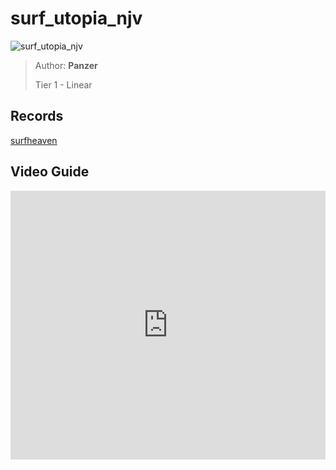 # surf_utopia_njv

![surf_utopia_njv](https://raw.githubusercontent.com/Sayt123/SurfMapPics/Maps-and-bonuses/csgo/surf_utopia_njv.jpg)

> Author: **Panzer**
>
> Tier 1 - Linear

## Records

[surfheaven](https://surfheaven.eu/map/surf_utopia_njv)

## Video Guide

<iframe
  width="100%"
  height="430"
  src="https://www.youtube.com/embed/b4rE7hUI3PY"
  frameborder="0"
  allow="accelerometer; autoplay; clipboard-write; encrypted-media; gyroscope; picture-in-picture"
  allowfullscreen
/>

## WR

<iframe
  width="100%"
  height="430"
  src="https://www.youtube.com/embed/zzYaBi5PVJ8"
  frameborder="0"
  allow="accelerometer; autoplay; clipboard-write; encrypted-media; gyroscope; picture-in-picture"
  allowfullscreen
/>
